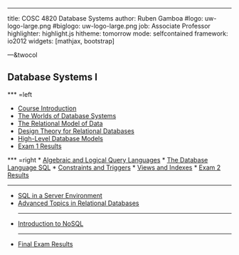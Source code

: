 ---

title:        COSC 4820 Database Systems
author:       Ruben Gamboa
#logo:         uw-logo-large.png
#biglogo:      uw-logo-large.png
job:          Associate Professor
highlighter:  highlight.js
hitheme:      tomorrow
mode:         selfcontained
framework:    io2012
widgets:      [mathjax, bootstrap]

---&twocol

<style>
.title-slide {
     background-color: #EDE0CF; /* CBE7A5; #EDE0CF; ; #CA9F9D*/
     background-image: url(assets/img/uw-logo-large.png);
     background-repeat: no-repeat;
     background-position: center top;
   }
</style>

## Database Systems I


*** =left

* [Course Introduction](ch00-introduction.html)
* [The Worlds of Database Systems](ch01-worlds-of-dbms.html)
* [The Relational Model of Data](ch02-relational-model.html)
* [Design Theory for Relational Databases](ch03-design-theory.html)
* [High-Level Database Models](ch04-high-level-models.html)
* [Exam 1 Results](exam1-results.html)

*** =right
* [Algebraic and Logical Query Languages](ch05-query-languages.html)
* [The Database Language SQL](ch06-sql.html)
* [Constraints and Triggers](ch07-constraints-triggers.html)
* [Views and Indexes](ch08-views-indexes.html)
* [Exam 2 Results](exam2-results.html)
<hr>
* [SQL in a Server Environment](ch09-db-programming.html)
* [Advanced Topics in Relational Databases](ch10-adv-topics.html)
<hr>
* [Introduction to NoSQL](cha1-nosql.html)
<hr>
* [Final Exam Results](exam3-results.html)




